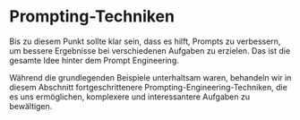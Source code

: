 # Prompting-Techniken

Bis zu diesem Punkt sollte klar sein, dass es hilft, Prompts zu verbessern, um bessere Ergebnisse bei verschiedenen Aufgaben zu erzielen. Das ist die gesamte Idee hinter dem Prompt Engineering.

Während die grundlegenden Beispiele unterhaltsam waren, behandeln wir in diesem Abschnitt fortgeschrittenere Prompting-Engineering-Techniken, die es uns ermöglichen, komplexere und interessantere Aufgaben zu bewältigen.
